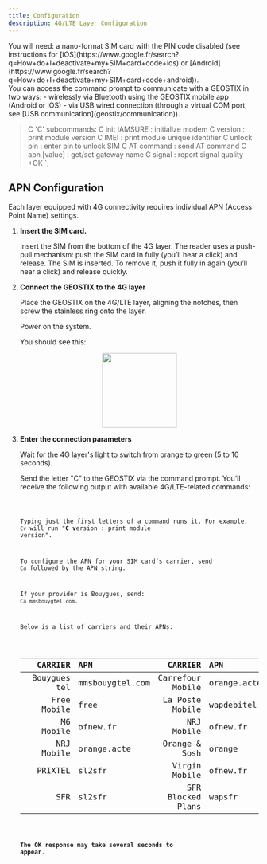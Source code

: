 ```yaml
---
title: Configuration
description: 4G/LTE Layer Configuration
---
```



<Aside type="note" title="Before you begin">
  You will need: a nano-format SIM card with the PIN code disabled (see instructions for [iOS](https://www.google.fr/search?q=How+do+I+deactivate+my+SIM+card+code+ios) or [Android](https://www.google.fr/search?q=How+do+I+deactivate+my+SIM+card+code+android)).
</Aside>

<Aside type="note" title="Accessing the command prompt">
  You can access the command prompt to communicate with a GEOSTIX in two ways:  
  - wirelessly via Bluetooth using the GEOSTIX mobile app (Android or iOS)  
  - via USB wired connection (through a virtual COM port, see [USB communication](geostix/communication)).
</Aside>


>C
'C' subcommands:
  C init IAMSURE : initialize modem
  C version : print module version
  C IMEI : print module unique identifier
  C unlock pin : enter pin to unlock SIM
  C AT command : send AT command
  C apn [value] : get/set gateway name
  C signal : report signal quality
+OK
>`;

## APN Configuration

Each layer equipped with 4G connectivity requires individual APN (Access Point Name) settings.

<Steps>

1. **Insert the SIM card.**
    
    Insert the SIM from the bottom of the 4G layer. The reader uses a push-pull mechanism: push the SIM card in fully (you’ll hear a click) and release. The SIM is inserted. To remove it, push it fully in again (you’ll hear a click) and release quickly.

2. **Connect the GEOSTIX to the 4G layer**

    Place the GEOSTIX on the 4G/LTE layer, aligning the notches, then screw the stainless ring onto the layer.
    
    Power on the system.

    You should see this:
    <div style="display: flex; justify-content: center; gap: 2rem;">
      <img src="/docGeobsys/images/layers/layer4g/geostix_4g.png" width="150" />
    </div>

3. **Enter the connection parameters**

    Wait for the 4G layer's light to switch from orange to green (5 to 10 seconds).

    Send the letter "C" to the GEOSTIX via the command prompt. You’ll receive the following output with available 4G/LTE-related commands:

    <Code code={cmdC} lang="js" title="cmd C" frame="terminal" />

    Typing just the first letters of a command runs it. For example, `Cv` will run "**C v**ersion : print module version".

    To configure the APN for your SIM card’s carrier, send `Ca` followed by the APN string.

    If your provider is Bouygues, send: `Ca mmsbouygtel.com`.

    Below is a list of carriers and their APNs:

    <table>
      <thead>
        <tr>
          <th style="text-align: left;"></th>
          <th style="text-align: right;">CARRIER</th>
          <th style="text-align: left;">APN</th>
          <th style="text-align: right;">CARRIER</th>
          <th style="text-align: left;">APN</th>
        </tr>
      </thead>
      <tbody>
        <tr>
          <td></td>
          <td style="text-align: right;">Bouygues tel</td>
          <td style="text-align: left;">mmsbouygtel.com</td>
          <td style="text-align: right;">Carrefour Mobile</td>
          <td style="text-align: left;">orange.acte</td>
        </tr>
        <tr>
          <td></td>
          <td style="text-align: right;">Free Mobile</td>
          <td style="text-align: left;">free</td>
          <td style="text-align: right;">La Poste Mobile</td>
          <td style="text-align: left;">wapdebitel</td>
        </tr>
        <tr>
          <td></td>
          <td style="text-align: right;">M6 Mobile</td>
          <td style="text-align: left;">ofnew.fr</td>
          <td style="text-align: right;">NRJ Mobile</td>
          <td style="text-align: left;">ofnew.fr</td>
        </tr>
        <tr>
          <td></td>
          <td style="text-align: right;">NRJ Mobile</td>
          <td style="text-align: left;">orange.acte</td>
          <td style="text-align: right;">Orange & Sosh</td>
          <td style="text-align: left;">orange</td>
        </tr>
        <tr>
          <td></td>
          <td style="text-align: right;">PRIXTEL</td>
          <td style="text-align: left;">sl2sfr</td>
          <td style="text-align: right;">Virgin Mobile</td>
          <td style="text-align: left;">ofnew.fr</td>
        </tr>
        <tr>
          <td></td>
          <td style="text-align: right;">SFR</td>
          <td style="text-align: left;">sl2sfr</td>
          <td style="text-align: right;">SFR Blocked Plans</td>
          <td style="text-align: left;">wapsfr</td>
        </tr>
      </tbody>
    </table>

    **The OK response may take several seconds to appear**.

</Steps>
